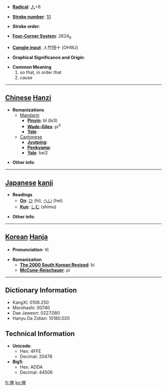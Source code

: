* '''[[Wiktionary:Chinese radical index| Radical]]''': [[Wiktionary:Chinese radical index 人|人]]+8

* '''[[Wiktionary:Chinese total strokes index|Stroke number]]''': [[Wiktionary:Chinese total strokes index 10|10]]

* '''Stroke order''': 

* '''[[Wiktionary:Chinese four corner index|Four-Corner System]]''': 2624<sub>0</sub>

* '''[[Wiktionary:Chinese Cangjie index|Cangjie input]]''': 人竹田十 (OHWJ)

* '''Graphical Significance and Origin''': 

* '''Common Meaning'''
*#so that, in order that
*# cause


----

== [[Chinese]] [[Hanzi]] ==

* '''Romanizations'''
** [[Mandarin]]
*** '''[[Pinyin]]''': bǐ (bi3)
*** '''[[Wade-Giles]]''': pi<sup>3</sup>
*** '''[[Yale]]''': 
**[[Cantonese]]
***'''[[Jyutping]]''':
***'''[[Penkyamp]]''': 
***'''[[Yale]]''': bei2

* '''Other info''': 

----

== [[Japanese]] [[kanji]] ==

* '''Readings'''
** '''[[On]]''': [[ひ]] (hi), [[へい]] (hei)
** '''[[Kun]]''': [[しむ]] (shimu)

* '''Other info''':  

----

== [[Korean]] [[Hanja]] ==

* '''Pronunciation''': 비

* '''Romanization'''
** '''[[The 2000 South Korean Revised Romanization|The 2000 South Korean Revised]]''': bi
** '''[[McCune-Reischauer]]''': pi

----

== Dictionary Information ==

* KangXi: 0106.250
* Morohashi: 00740
* Dae Jaweon: 0227.080
* Hanyu Da Zidian: 10180.020

== Technical Information ==

* '''Unicode''':
** Hex: 4FFE
** Decimal: 20478
* '''Big5''':
** Hex: ADDA
** Decimal: 44506

[[fr:俾]]
[[ko:俾]]